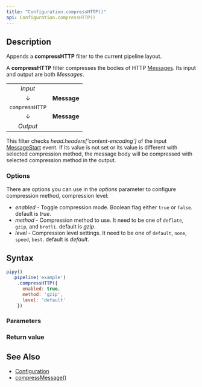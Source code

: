 ```yaml
---
title: "Configuration.compressHTTP()"
api: Configuration.compressHTTP()
---
```


## Description

Appends a **compressHTTP** filter to the current pipeline layout.

A **compressHTTP** filter compresses the bodies of HTTP [Messages](/reference/api/Message). Its input and output are both _Messages_.

|                |             |
|:--------------:|:-----------:|
| _Input_        |             |
| ↓              | **Message** |
| `compressHTTP` |             |
| ↓              | **Message** |
| _Output_       |             |

This filter checks _head.headers['content-encoding']_ of the input [MessageStart](/reference/api/MessageStart) event. If its value is not set or its value is different with selected compression method, the message body will be compressed with selected compression method in the output.

### Options

There are options you can use in the _options_ parameter to configure compression method, compression level:

- _enabled_ - Toggle compression mode. Boolean flag either `true` or `false`. default is _true_.
- _method_ - Compression method to use. It need to be one of `deflate`, `gzip`, and `brotli`. default is _gzip_.
- _level_  - Compression level settings. It need to be one of `default`, `none`, `speed`, `best`. default is _default_.


## Syntax

``` js
pipy()
  .pipeline('example')
    .compressHTTP({
      enabled: true,
      method: 'gzip',
      level: 'default'
    })
```

### Parameters

<Parameters/>

### Return value

<ReturnValue/>

## See Also

* [Configuration](/reference/api/Configuration)
* [compressMessage()](/reference/api/Configuration/compressMessage)

